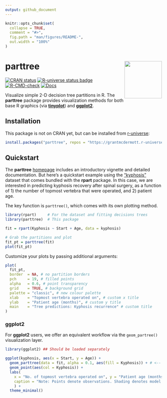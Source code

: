 ```yaml
---
output: github_document
---
```


<!-- README.md is generated from README.Rmd. Please edit that file -->

```r
knitr::opts_chunk$set(
  collapse = TRUE,
  comment = "#>",
  fig.path = "man/figures/README-",
  out.width = "100%"
)
```

# parttree <a href='https://grantmcdermott.com/parttree/'><img src='man/figures/hex.png' align="right" width="120" /></a>

<!-- badges: start -->
[![CRAN status](https://www.r-pkg.org/badges/version/parttree)](https://CRAN.R-project.org/package=parttree)
[![R-universe status badge](https://grantmcdermott.r-universe.dev/badges/parttree)](https://grantmcdermott.r-universe.dev)
[![R-CMD-check](https://github.com/grantmcdermott/parttree/actions/workflows/R-CMD-check.yaml/badge.svg)](https://github.com/grantmcdermott/parttree/actions/workflows/R-CMD-check.yaml)
[![Docs](https://img.shields.io/badge/docs-homepage-blue.svg)](https://grantmcdermott.com/parttree/index.html)
<!-- badges: end -->

Visualize simple 2-D decision tree partitions in R. The **parttree**
package provides visualization methods for both base R graphics (via 
[**tinyplot**](https://grantmcdermott.com/tinyplot/)) and
[**ggplot2**](https://ggplot2.tidyverse.org/).

## Installation

This package is not on CRAN yet, but can be installed from
[r-universe](https://grantmcdermott.r-universe.dev/parttree):

``` r
install.packages("parttree", repos = "https://grantmcdermott.r-universe.dev")
```
## Quickstart

The **parttree** [homepage](https://grantmcdermott.com/parttree/index.html)
includes an introductory vignette and detailed documentation. But here's a 
quickstart example using the
["kyphosis"](https://search.r-project.org/CRAN/refmans/rpart/html/kyphosis.html)
dataset that comes bundled with the **rpart** package. In this case, we are
interested in predicting kyphosis recovery after spinal surgery, as a function 
of 1) the number of topmost vertebra that were operated, and 2) patient age.

The key function is `parttree()`, which comes with its own plotting method.

```r
library(rpart)     # For the dataset and fitting decisions trees
library(parttree)  # This package

fit = rpart(Kyphosis ~ Start + Age, data = kyphosis)

# Grab the partitions and plot
fit_pt = parttree(fit)
plot(fit_pt)
```

Customize your plots by passing additional arguments:

```r
plot(
  fit_pt,
  border  = NA, # no partition borders
  pch     = 19, # filled points
  alpha   = 0.6, # point transparency
  grid    = TRUE, # background grid
  palette = "classic", # new colour palette
  xlab    = "Topmost vertebra operated on", # custom x title
  ylab    = "Patient age (months)", # custom y title
  main    = "Tree predictions: Kyphosis recurrence" # custom title
)
```

### ggplot2

For **ggplot2** users, we offer an equivalent workflow via the `geom_partree()`
visualization layer.

```r
library(ggplot2) ## Should be loaded separately

ggplot(kyphosis, aes(x = Start, y = Age)) +
  geom_parttree(data = fit, alpha = 0.1, aes(fill = Kyphosis)) + # <-- key layer
  geom_point(aes(col = Kyphosis)) +
  labs(
    x = "No. of topmost vertebra operated on", y = "Patient age (months)",
    caption = "Note: Points denote observations. Shading denotes model predictions."
    ) +
  theme_minimal()
```
